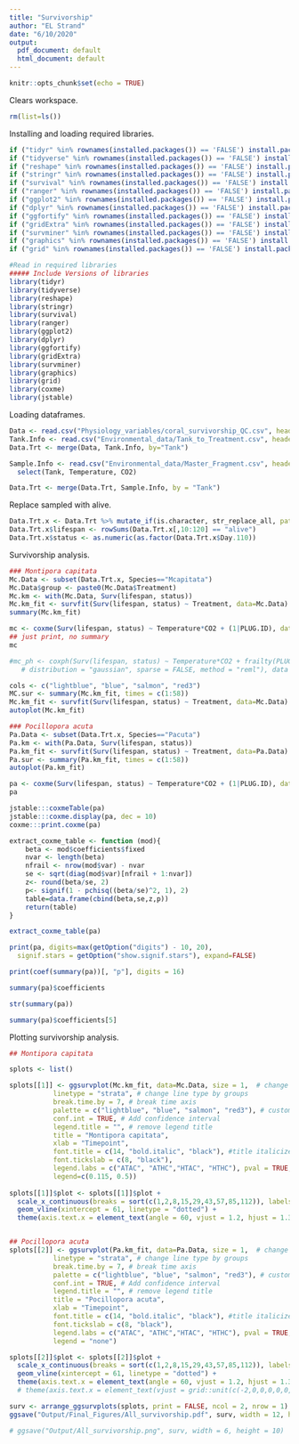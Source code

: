 ```yaml
---
title: "Survivorship"
author: "EL Strand"
date: "6/10/2020"
output:
  pdf_document: default
  html_document: default
---
```


```r
knitr::opts_chunk$set(echo = TRUE)
```

Clears workspace. 
```r
rm(list=ls())
```

Installing and loading required libraries.
```r
if ("tidyr" %in% rownames(installed.packages()) == 'FALSE') install.packages('tidyr') 
if ("tidyverse" %in% rownames(installed.packages()) == 'FALSE') install.packages('tidyverse') 
if ("reshape" %in% rownames(installed.packages()) == 'FALSE') install.packages('reshape') 
if ("stringr" %in% rownames(installed.packages()) == 'FALSE') install.packages('stringr') 
if ("survival" %in% rownames(installed.packages()) == 'FALSE') install.packages('survival') 
if ("ranger" %in% rownames(installed.packages()) == 'FALSE') install.packages('ranger') 
if ("ggplot2" %in% rownames(installed.packages()) == 'FALSE') install.packages('ggplot2') 
if ("dplyr" %in% rownames(installed.packages()) == 'FALSE') install.packages('dplyr') 
if ("ggfortify" %in% rownames(installed.packages()) == 'FALSE') install.packages('ggfortify') 
if ("gridExtra" %in% rownames(installed.packages()) == 'FALSE') install.packages('gridExtra') 
if ("survminer" %in% rownames(installed.packages()) == 'FALSE') install.packages('survminer') 
if ("graphics" %in% rownames(installed.packages()) == 'FALSE') install.packages('graphics') 
if ("grid" %in% rownames(installed.packages()) == 'FALSE') install.packages('grid') 

#Read in required libraries
##### Include Versions of libraries
library(tidyr)
library(tidyverse)
library(reshape)
library(stringr)
library(survival)
library(ranger)
library(ggplot2)
library(dplyr)
library(ggfortify)
library(gridExtra)
library(survminer)
library(graphics)
library(grid)
library(coxme)
library(jstable)
```

Loading dataframes. 
```r
Data <- read.csv("Physiology_variables/coral_survivorship_QC.csv", header=T, sep=",", na.string="NA", stringsAsFactors = F) #read in data file
Tank.Info <- read.csv("Environmental_data/Tank_to_Treatment.csv", header=T, sep=",", na.string="NA") #read in data file 
Data.Trt <- merge(Data, Tank.Info, by="Tank")

Sample.Info <- read.csv("Environmental_data/Master_Fragment.csv", header=T, sep=",", na.string="NA") %>%
  select(Tank, Temperature, CO2)

Data.Trt <- merge(Data.Trt, Sample.Info, by = "Tank")
```


Replace sampled with alive. 
```r
Data.Trt.x <- Data.Trt %>% mutate_if(is.character, str_replace_all, pattern = 'sampled', replacement = 'alive')
Data.Trt.x$lifespan <- rowSums(Data.Trt.x[,10:120] == "alive")
Data.Trt.x$status <- as.numeric(as.factor(Data.Trt.x$Day.110))
```

Survivorship analysis. 
```r
### Montipora capitata
Mc.Data <- subset(Data.Trt.x, Species=="Mcapitata")
Mc.Data$group <- paste0(Mc.Data$Treatment) 
Mc.km <- with(Mc.Data, Surv(lifespan, status))
Mc.km_fit <- survfit(Surv(lifespan, status) ~ Treatment, data=Mc.Data)
summary(Mc.km_fit)

mc <- coxme(Surv(lifespan, status) ~ Temperature*CO2 + (1|PLUG.ID), data = Mc.Data)
## just print, no summary
mc

#mc_ph <- coxph(Surv(lifespan, status) ~ Temperature*CO2 + frailty(PLUG.ID, 
   # distribution = "gaussian", sparse = FALSE, method = "reml"), data = Mc.Data)

cols <- c("lightblue", "blue", "salmon", "red3")
MC.sur <- summary(Mc.km_fit, times = c(1:58))
Mc.km_fit <- survfit(Surv(lifespan, status) ~ Treatment, data=Mc.Data)
autoplot(Mc.km_fit)

### Pocillopora acuta
Pa.Data <- subset(Data.Trt.x, Species=="Pacuta")
Pa.km <- with(Pa.Data, Surv(lifespan, status))
Pa.km_fit <- survfit(Surv(lifespan, status) ~ Treatment, data=Pa.Data) #*Origin
Pa.sur <- summary(Pa.km_fit, times = c(1:58))
autoplot(Pa.km_fit)

pa <- coxme(Surv(lifespan, status) ~ Temperature*CO2 + (1|PLUG.ID), data = Pa.Data)
pa

jstable:::coxmeTable(pa)
jstable:::coxme.display(pa, dec = 10)
coxme:::print.coxme(pa)

extract_coxme_table <- function (mod){
    beta <- mod$coefficients$fixed
    nvar <- length(beta)
    nfrail <- nrow(mod$var) - nvar
    se <- sqrt(diag(mod$var)[nfrail + 1:nvar])
    z<- round(beta/se, 2)
    p<- signif(1 - pchisq((beta/se)^2, 1), 2)
    table=data.frame(cbind(beta,se,z,p))
    return(table)
}

extract_coxme_table(pa)

print(pa, digits=max(getOption("digits") - 10, 20),
  signif.stars = getOption("show.signif.stars"), expand=FALSE)

print(coef(summary(pa))[, "p"], digits = 16)

summary(pa)$coefficients

str(summary(pa))

summary(pa)$coefficients[5]
```


Plotting survivorship analysis. 
```r
## Montipora capitata

splots <- list()

splots[[1]] <- ggsurvplot(Mc.km_fit, data=Mc.Data, size = 1,  # change line size
           linetype = "strata", # change line type by groups
           break.time.by = 7, # break time axis
           palette = c("lightblue", "blue", "salmon", "red3"), # custom color palette
           conf.int = TRUE, # Add confidence interval
           legend.title = "", # remove legend title
           title = "Montipora capitata",
           xlab = "Timepoint",
           font.title = c(14, "bold.italic", "black"), #title italicized
           font.tickslab = c(8, "black"),
           legend.labs = c("ATAC", "ATHC","HTAC", "HTHC"), pval = TRUE, # Add p-value and change legend labels
           legend=c(0.115, 0.5))
  
splots[[1]]$plot <- splots[[1]]$plot +
  scale_x_continuous(breaks = sort(c(1,2,8,15,29,43,57,85,112)), labels = c("Day 1", "Day 2", "1 week", "2 week", "4 week", "6 week", "8 week", "12 week", "16 week")) + 
  geom_vline(xintercept = 61, linetype = "dotted") + 
  theme(axis.text.x = element_text(angle = 60, vjust = 1.2, hjust = 1.3))


## Pocillopora acuta
splots[[2]] <- ggsurvplot(Pa.km_fit, data=Pa.Data, size = 1,  # change line size
           linetype = "strata", # change line type by groups
           break.time.by = 7, # break time axis
           palette = c("lightblue", "blue", "salmon", "red3"), # custom color palette
           conf.int = TRUE, # Add confidence interval
           legend.title = "", # remove legend title
           title = "Pocillopora acuta",
           xlab = "Timepoint",
           font.title = c(14, "bold.italic", "black"), #title italicized
           font.tickslab = c(8, "black"),
           legend.labs = c("ATAC", "ATHC","HTAC", "HTHC"), pval = TRUE, # Add p-value and change legend labels
           legend = "none")

splots[[2]]$plot <- splots[[2]]$plot +
  scale_x_continuous(breaks = sort(c(1,2,8,15,29,43,57,85,112)), labels = c("Day 1", "Day 2", "1 week", "2 week", "4 week", "6 week", "8 week", "12 week", "16 week")) + 
  geom_vline(xintercept = 61, linetype = "dotted") + 
  theme(axis.text.x = element_text(angle = 60, vjust = 1.2, hjust = 1.3)) 
  # theme(axis.text.x = element_text(vjust = grid::unit(c(-2,0,0,0,0,0,0,0,0)), "points"))

surv <- arrange_ggsurvplots(splots, print = FALSE, ncol = 2, nrow = 1)
ggsave("Output/Final_Figures/All_survivorship.pdf", surv, width = 12, height = 6)

# ggsave("Output/All_survivorship.png", surv, width = 6, height = 10)
```


